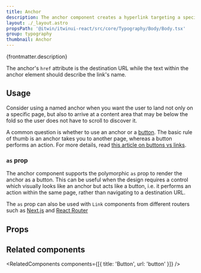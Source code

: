 ```yaml
---
title: Anchor
description: The anchor component creates a hyperlink targeting a specific location within the same page or a different one.
layout: ./_layout.astro
propsPath: '@itwin/itwinui-react/src/core/Typography/Body/Body.tsx'
group: typography
thumbnail: Anchor
---
```



<p>{frontmatter.description}</p>

<LiveExample src='Anchor.main.tsx' truncate={false}>
  <AllExamples.AnchorMainExample client:load />
</LiveExample>

The anchor's `href` attribute is the destination URL while the text within the anchor element should describe the link's name.

## Usage

Consider using a named anchor when you want the user to land not only on a specific page, but also to arrive at a content area that may be below the fold so the user does not have to scroll to discover it.

A common question is whether to use an anchor or a [button](button). The basic rule of thumb is an anchor takes you to another page, whereas a button performs an action. For more details, read [this article on buttons vs links](https://yatil.net/blog/buttons-vs-links).

### `as` prop

The anchor component supports the polymorphic `as` prop to render the anchor as a button. This can be useful when the design requires a control which visually looks like an anchor but acts like a button, i.e. it performs an action within the same page, rather than navigating to a destination URL.

<LiveExample src='Anchor.asbutton.tsx' truncate={false}>
  <AllExamples.AnchorAsButtonExample client:load />
</LiveExample>

The `as` prop can also be used with `Link` components from different routers such as [Next.js](https://nextjs.org/docs/api-reference/next/link) and [React Router](https://reactrouter.com/en/main/components/link)

## Props

<PropsTable path={frontmatter.propsPath} />

## Related components

<RelatedComponents components={[{ title: 'Button', url: 'button' }]} />
